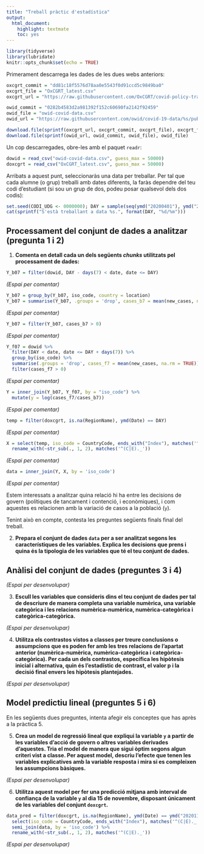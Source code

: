 ```yaml
---
title: "Treball pràctic d'estadística"
output:
  html_document: 
    highlight: textmate
    toc: yes
---
```


```r
library(tidyverse)
library(lubridate)
knitr::opts_chunk$set(echo = TRUE)
```

Primerament descarrega les dades de les dues webs anteriors:

```r
oxcgrt_commit = "dd81c18f5576d78aa0e5543f0d91ccd5c9849ba0"
oxcgrt_file = "OxCGRT_latest.csv"
oxcgrt_url = "https://raw.githubusercontent.com/OxCGRT/covid-policy-tracker/%s/data/%s"

owid_commit = "0282b4583d2a981392f152c60690fa2142f92459"
owid_file = "owid-covid-data.csv"
owid_url = "https://raw.githubusercontent.com/owid/covid-19-data/%s/public/data/%s"

download.file(sprintf(oxcgrt_url, oxcgrt_commit, oxcgrt_file), oxcgrt_file)
download.file(sprintf(owid_url, owid_commit, owid_file), owid_file)
```

Un cop descarregades, obre-les amb el paquet `readr`:

```r
dowid = read_csv("owid-covid-data.csv", guess_max = 50000)
doxcgrt = read_csv("OxCGRT_latest.csv", guess_max = 50000)
```

Arribats a aquest punt, seleccionaràs una data per treballar. Per tal que cada alumne (o grup) treballi amb dates diferents, la faràs dependre del teu codi d'estudiant (si sou un grup de dos, podeu posar qualsevol dels dos codis):

```r
set.seed(CODI_UDG <- 0000000); DAY = sample(seq(ymd("20200401"), ymd("20201101"), 1), 1)
cat(sprintf("S'està treballant a data %s.", format(DAY, "%d/%m")))
```

## Processament del conjunt de dades a analitzar (pregunta 1 i 2)

1. **Comenta en detall cada un dels següents *chunks* utilitzats pel processament de dades:**

```r
Y_b07 = filter(dowid, DAY - days(7) < date, date <= DAY)
```

*(Espai per comentar)*

```r
Y_b07 = group_by(Y_b07, iso_code, country = location)
Y_b07 = summarise(Y_b07, .groups = 'drop', cases_b7 = mean(new_cases, na.rm = TRUE))
```

*(Espai per comentar)*

```r
Y_b07 = filter(Y_b07, cases_b7 > 0)
```

*(Espai per comentar)*

```r
Y_f07 = dowid %>%
  filter(DAY < date, date <= DAY + days(7)) %>%
  group_by(iso_code) %>%
  summarise(.groups = 'drop', cases_f7 = mean(new_cases, na.rm = TRUE)) %>%
  filter(cases_f7 > 0)
```

*(Espai per comentar)*

```r
Y = inner_join(Y_b07, Y_f07, by = "iso_code") %>%
  mutate(y = log(cases_f7/cases_b7))
```

*(Espai per comentar)*

```r
temp = filter(doxcgrt, is.na(RegionName), ymd(Date) == DAY)
```

*(Espai per comentar)*

```r
X = select(temp, iso_code = CountryCode, ends_with("Index"), matches('^(C|E)._'), -ends_with('_Flag')) %>%
  rename_with(~str_sub(., 1, 2), matches('^(C|E)._'))
```

*(Espai per comentar)*

```r
data = inner_join(Y, X, by = 'iso_code')
```

*(Espai per comentar)*

Estem interessats a analitzar quina relació hi ha entre les decisions de govern (polítiques de tancament i contenció, i econòmiques), i com aquestes es relacionen amb la variació de casos a la població (`y`).

Tenint això en compte, contesta les preguntes següents finals final del treball.

2. **Prepara el conjunt de dades `data` per a ser analitzat segons les característiques de les variables. Explica les decisions que prens i quina és la tipologia de les variables que té el teu conjunt de dades.**

## Anàlisi del conjunt de dades (preguntes 3 i 4)

*(Espai per desenvolupar)*

3. **Escull les variables que consideris dins el teu conjunt de dades per tal de descriure de manera completa una variable numèrica, una variable categòrica i les relacions numèrica-numèrica, numèrica-categòrica i categòrica-categòrica.**

*(Espai per desenvolupar)*

4. **Utilitza els contrastos vistos a classes per treure conclusions o assumpcions que es poden fer amb les tres relacions de l'apartat anterior (numèrica-numèrica, numèrica-categòrica i categòrica-categòrica). Per cada un dels contrastos, específica les hipòtesis inicial i alternativa, quin és l'estadístic de contrast, el valor p i la decisió final envers les hipòtesis plantejades.**

*(Espai per desenvolupar)*

## Model predictiu lineal (preguntes 5 i 6)

En les següents dues preguntes, intenta afegir els conceptes que has après a la pràctica 5.

5. **Crea un model de regressió lineal que expliqui la variable `y` a partir de les variables d'acció de govern o altres variables derivades d'aquestes. Tria el model de manera que sigui òptim segons algun criteri vist a classe. Per aquest model, descriu l'efecte que tenen les variables explicatives amb la variable resposta i mira si es compleixen les assumpcions bàsiques.**

*(Espai per desenvolupar)*

6. **Utilitza aquest model per fer una predicció mitjana amb interval de confiança de la variable `y` al dia 15 de novembre, disposant únicament de les variables del conjunt `doxcgrt`.**

```r
data_pred = filter(doxcgrt, is.na(RegionName), ymd(Date) == ymd("20201115")) %>%
  select(iso_code = CountryCode, ends_with("Index"), matches('^(C|E)._'), -ends_with('_Flag')) %>%
  semi_join(data, by = 'iso_code') %>%
  rename_with(~str_sub(., 1, 2), matches('^(C|E)._'))
```

*(Espai per desenvolupar)*
